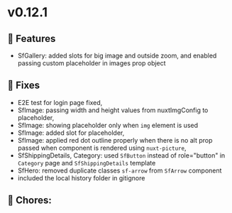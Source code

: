 
<Meta title="Releases/v0.12.x - Latest/v0.12.1/Change log" />

# v0.12.1

## 🚀 Features

- SfGallery: added slots for big image and outside zoom, and enabled passing custom placeholder in images prop object

## 🐛 Fixes

- E2E test for login page fixed,
- SfImage: passing width and height values from nuxtImgConfig to placeholder,
- SfImage: showing placeholder only when `img` element is used
- SfImage: added slot for placeholder,
- SfImage: applied red dot outline properly when there is no alt prop passed when component is rendered using `nuxt-picture`,
- SfShippingDetails, Category: used `SfButton` instead of role="button" in `Category` page and `SfShippingDetails` template
- SfHero: removed duplicate classes `sf-arrow` from `SfArrow` component
- included the local history folder in gitignore

## 🧹 Chores:

